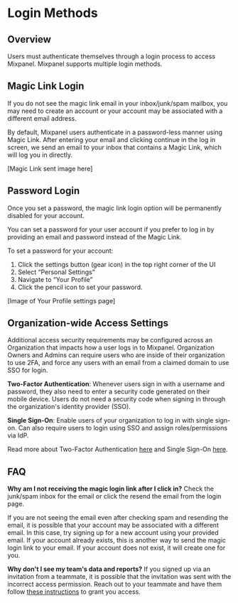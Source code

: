 # Login Methods

## Overview
Users must authenticate themselves through a login process to access Mixpanel. Mixpanel supports multiple login methods.

## Magic Link Login
<CustomCallout type="info" title="Roles & Permissions">
    If you do not see the magic link email in your inbox/junk/spam mailbox, you may need to create an account or your account may be associated with a different email address.
</CustomCallout>

By default, Mixpanel users authenticate in a password-less manner using Magic Link. After entering your email and clicking continue in the log in screen, we send an email to your inbox that contains a Magic Link, which will log you in directly.

[Magic Link sent image here]


## Password Login
<CustomCallout type="info" title="Roles & Permissions">
    Once you set a password, the magic link login option will be permanently disabled for your account.
</CustomCallout>

You can set a password for your user account if you prefer to log in by providing an email and password instead of the Magic Link.

To set a password for your account:
1. Click the settings button (gear icon) in the top right corner of the UI
2. Select “Personal Settings”
3. Navigate to “Your Profile”
4. Click the pencil icon to set your password.

[Image of Your Profile settings page]

## Organization-wide Access Settings
Additional access security requirements may be configured across an Organization that impacts how a user logs in to Mixpanel. Organization Owners and Admins can require users who are inside of their organization to use 2FA, and force any users with an email from a claimed domain to use SSO for login.

**Two-Factor Authentication**: Whenever users sign in with a username and password, they also need to enter a security code generated on their mobile device. Users do not need a security code when signing in through the organization's identity provider (SSO).

**Single Sign-On**: Enable users of your organization to log in with single sign-on. Can also require users to login using SSO and assign roles/permissions via IdP.

Read more about Two-Factor Authentication [here](/docs/access-security/two-factor-authentication) and Single Sign-On [here](/docs/access-security/single-sign-on/overview).


## FAQ

**Why am I not receiving the magic login link after I click in?**
Check the junk/spam inbox for the email or click the resend the email from the login page.

If you are not seeing the email even after checking spam and resending the email, it is possible that your account may be associated with a different email. In this case, try signing up for a new account using your provided email. If your account already exists, this is another way to send the magic login link to your email. If your account does not exist, it will create one for you.

**Why don't I see my team's data and reports?**
If you signed up via an invitation from a teammate, it is possible that the invitation was sent with the incorrect access permission. Reach out to your teammate and have them follow [these instructions](/docs/orgs-and-projects/roles-and-permissions#invite-users) to grant you access.
